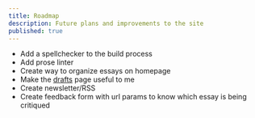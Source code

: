 ```yaml
---
title: Roadmap
description: Future plans and improvements to the site
published: true
---
```


- Add a spellchecker to the build process
- Add prose linter
- Create way to organize essays on homepage
- Make the [drafts](/drafts) page useful to me
- Create newsletter/RSS
- Create feedback form with url params to know which essay is being critiqued